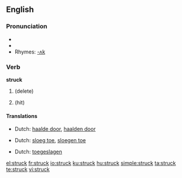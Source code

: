 ==English==

{{rank|wrong|afraid|merely|648|struck|man's|write|caught}}

===Pronunciation===
* {{IPA|/'stɻʌk/}}
* {{audio|en-us-struck.ogg|Audio (US)}}
* Rhymes: [[Rhymes:English:-ʌk|-ʌk]]

===Verb===
'''struck'''

# {{past of|[[strike]]}} (delete)
# {{past of|strike}} (hit)

====Translations====
{{trans-top|delete}}
* Dutch: [[haalde door]], [[haalden door]]
{{trans-mid}}
{{trans-bottom}}
{{trans-top|hit - past tense}}
* Dutch: [[sloeg toe]], [[sloegen toe]]
{{trans-mid}}
{{trans-bottom}}
{{trans-top|hit - past participle}}
* Dutch: [[toegeslagen]]
{{trans-mid}}
{{trans-bottom}}

[[el:struck]]
[[fr:struck]]
[[io:struck]]
[[ku:struck]]
[[hu:struck]]
[[simple:struck]]
[[ta:struck]]
[[te:struck]]
[[vi:struck]]